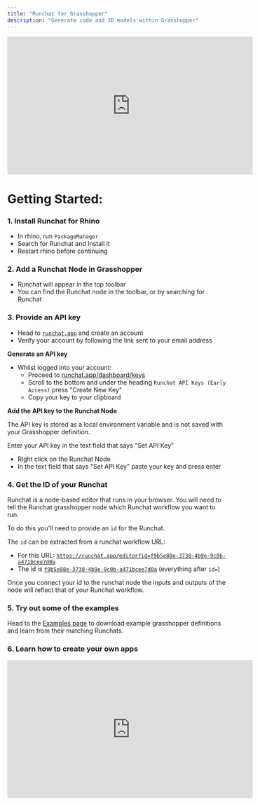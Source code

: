 ```yaml
---
title: "Runchat for Grasshopper"
description: "Generate code and 3D models within Grasshopper"
---
```


<iframe
  width="560"
  height="315"
  src="https://www.youtube.com/embed/4_erw_cKbGg"
  title="YouTube video player"
  frameborder="0"
  allow="accelerometer; autoplay; clipboard-write; encrypted-media; gyroscope; picture-in-picture"
  allowfullscreen
></iframe>

# Getting Started:

### 1. Install Runchat for Rhino

- In rhino, run `PackageManager`
- Search for Runchat and Install it
- Restart rhino before continuing

### 2. Add a Runchat Node in Grasshopper

- Runchat will appear in the top toolbar
- You can find the Runchat node in the toolbar, or by searching for Runchat

### 3. Provide an API key

- Head to [`runchat.app`](http://runchat.app) and create an account
- Verify your account by following the link sent to your email address

**Generate an API key**

- Whilst logged into your account:
  - Proceed to [runchat.app/dashboard/keys](http://runchat.app/dashboard/keys)
  - Scroll to the bottom and under the heading `Runchat API Keys (Early Access)` press "Create New Key"
  - Copy your key to your clipboard

**Add the API key to the Runchat Node**

<Check>
  The API key is stored as a local environment variable and is not saved with
  your Grasshopper definition.
</Check>

Enter your API key in the text field that says "Set API Key"

- Right click on the Runchat Node
- In the text field that says "Set API Key" paste your key and press enter

### 4. Get the ID of your Runchat

Runchat is a node-based editor that runs in your browser. You will need to tell the Runchat grasshopper node which Runchat workflow you want to run.

To do this you'll need to provide an `id` for the Runchat.

The `id` can be extracted from a runchat workflow URL:

- For this URL: [`https://runchat.app/editor?id=f9b5e88e-3738-4b9e-9c0b-a471bcee7d0a`](https://runchat.app/editor?id=f9b5e88e-3738-4b9e-9c0b-a471bcee7d0a)
- The id is [`f9b5e88e-3738-4b9e-9c0b-a471bcee7d0a`](https://runchat.app/editor?id=f9b5e88e-3738-4b9e-9c0b-a471bcee7d0a) (everything after `id=`)

Once you connect your id to the runchat node the inputs and outputs of the node will reflect that of your Runchat workflow.

### 5. Try out some of the examples

Head to the [Examples page](/node-reference/plugins/examples) to download example grasshopper definitions and learn from their matching Runchats.

### 6. Learn how to create your own apps

<iframe
  width="560"
  height="315"
  src="https://www.youtube.com/embed/OLztW4V04jw"
  title="YouTube video player"
  frameborder="0"
  allow="accelerometer; autoplay; clipboard-write; encrypted-media; gyroscope; picture-in-picture"
  allowfullscreen
></iframe>